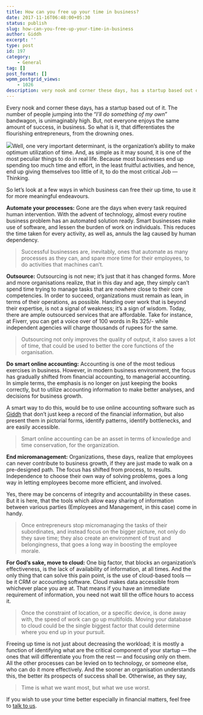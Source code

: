 ```yaml
---
title: How can you free up your time in business?
date: 2017-11-16T06:48:00+05:30
status: publish
slug: how-can-you-free-up-your-time-in-business
author: Giddh
excerpt: ''
type: post
id: 197
category:
    - General
tag: []
post_format: []
wpmm_postgrid_views:
    - 1026
description: very nook and corner these days, has a startup based out of it. The number of people jumping into the I’ll do something of my own bandwagon,
---
```

 Every nook and corner these days, has a startup based out of it. The number of people jumping into the “*I’ll do something of my own*” bandwagon, is unimaginably high. But, not everyone enjoys the same amount of success, in business. So what is it, that differentiates the flourishing entrepreneurs, from the drowning ones.

<img class="wp-block-image size-large" src = "https://miro.medium.com/max/1920/1*MuPq3_CHYQnkyWv-CRLRRg.jpeg" />Well, one very important determinant, is the organization’s ability to make optimum utilization of time. And, as simple as it may sound, it is one of the most peculiar things to do in real life. Because most businesses end up spending too much time and effort, in the least fruitful activities, and hence, end up giving themselves too little of it, to do the most critical Job — Thinking.

So let’s look at a few ways in which business can free their up time, to use it for more meaningful endeavours.

**Automate your processes:** Gone are the days when every task required human intervention. With the advent of technology, almost every routine business problem has an automated solution ready. Smart businesses make use of software, and lessen the burden of work on individuals. This reduces the time taken for every activity, as well as, annuls the lag caused by human dependency.

> Successful businesses are, inevitably, ones that automate as many processes as they can, and spare more time for their employees, to do activities that machines can’t.

**Outsource:** Outsourcing is not new; it’s just that it has changed forms. More and more organisations realize, that in this day and age, they simply can’t spend time trying to manage tasks that are nowhere close to their core competencies. In order to succeed, organizations must remain as lean, in terms of their operations, as possible. Handing over work that is beyond their expertise, is not a signal of weakness; it’s a sign of wisdom. Today, there are ample outsourced services that are affordable. Take for instance, at Fiverr, you can get a voice over of 100 words in Rs 325/- while independent agencies will charge thousands of rupees for the same.

> Outsourcing not only improves the quality of output, it also saves a lot of time, that could be used to better the core functions of the organisation.

**Do smart online accounting:** Accounting is one of the most tedious exercises in business. However, in modern business environment, the focus has gradually shifted from financial accounting, to managerial accounting. In simple terms, the emphasis is no longer on just keeping the books correctly, but to utilize accounting information to make better analyses, and decisions for business growth.

A smart way to do this, would be to use online accounting software such as [Giddh](https://giddh.com) that don’t just keep a record of the financial information, but also present them in pictorial forms, identify patterns, identify bottlenecks, and are easily accessible.

> Smart online accounting can be an asset in terms of knowledge and time conservation, for the organization.

**End micromanagement:** Organizations, these days, realize that employees can never contribute to business growth, if they are just made to walk on a pre-designed path. The focus has shifted from process, to results. Independence to choose their own way of solving problems, goes a long way in letting employees become more efficient, and involved.

Yes, there may be concerns of integrity and accountability in these cases. But it is here, that the tools which allow easy sharing of information between various parties (Employees and Management, in this case) come in handy.

> Once entrepreneurs stop micromanaging the tasks of their subordinates, and instead focus on the bigger picture, not only do they save time; they also create an environment of trust and belongingness, that goes a long way in boosting the employee morale.

**For God’s sake, move to cloud:** One big factor, that blocks an organization’s effectiveness, is the lack of availability of information, at all times. And the only thing that can solve this pain point, is the use of cloud-based tools — be it CRM or accounting software. Cloud makes data accessible from whichever place you are at. That means if you have an immediate requirement of information, you need not wait till the office hours to access it.

> Once the constraint of location, or a specific device, is done away with, the speed of work can go up multifolds. Moving your database to cloud could be the single biggest factor that could determine where you end up in your pursuit.

Freeing up time is not just about decreasing the workload; it is mostly a function of identifying what are the critical component of your startup — the ones that will differentiate you from the rest — and focusing only on them. All the other processes can be levied on to technology, or someone else, who can do it more effectively. And the sooner an organisation understands this, the better its prospects of success shall be. Otherwise, as they say,

> Time is what we want most, but what we use worst.

If you wish to use your time better especially in financial matters, feel free to [talk to us](https://giddh.com).